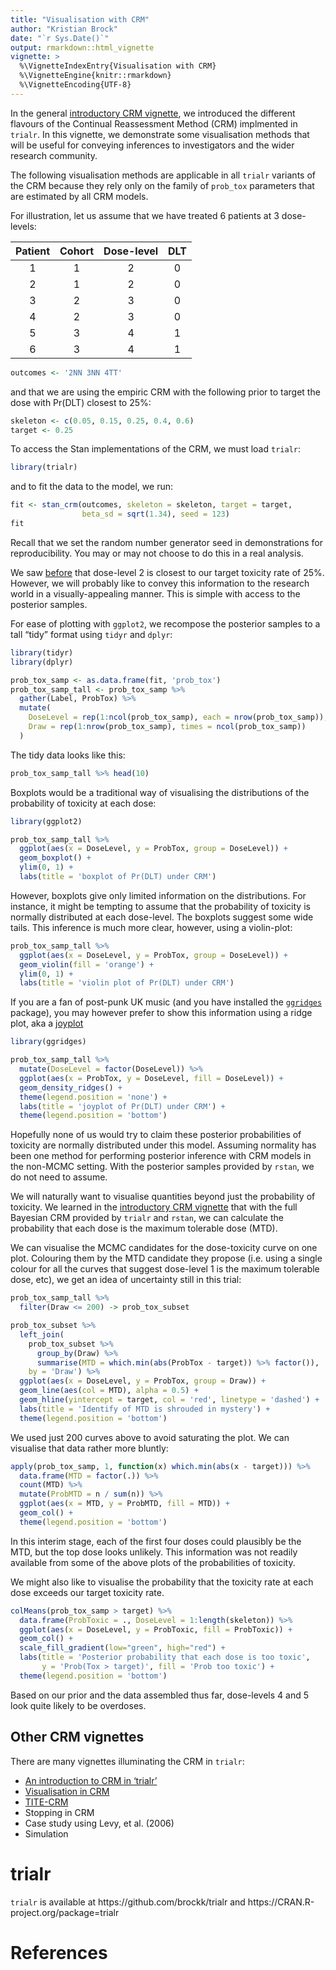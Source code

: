 ```yaml
---
title: "Visualisation with CRM"
author: "Kristian Brock"
date: "`r Sys.Date()`"
output: rmarkdown::html_vignette
vignette: >
  %\VignetteIndexEntry{Visualisation with CRM}
  %\VignetteEngine{knitr::rmarkdown}
  %\VignetteEncoding{UTF-8}
---
```


In the general [introductory CRM vignette](CRM.html), we introduced the different flavours of the Continual Reassessment Method (CRM) implmented in `trialr`.
In this vignette, we demonstrate some visualisation methods that will be useful for conveying inferences to investigators and the wider research community.

The following visualisation methods are applicable in all `trialr` variants of the CRM because they rely only on the family of `prob_tox` parameters that are estimated by all CRM models.

For illustration, let us assume that we have treated 6 patients at 3 dose-levels:

| Patient | Cohort | Dose-level | DLT |
|:-------:|:------:|:----------:|:---:|
|    1    |   1    |      2     |  0  |
|    2    |   1    |      2     |  0  |
|    3    |   2    |      3     |  0  |
|    4    |   2    |      3     |  0  |
|    5    |   3    |      4     |  1  |
|    6    |   3    |      4     |  1  |

```r
outcomes <- '2NN 3NN 4TT'
```

and that we are using the empiric CRM with the following prior to target the dose with Pr(DLT) closest to 25%:

```r
skeleton <- c(0.05, 0.15, 0.25, 0.4, 0.6)
target <- 0.25
```

To access the Stan implementations of the CRM, we must load `trialr`:
```r
library(trialr)
```

and to fit the data to the model, we run:
```r
fit <- stan_crm(outcomes, skeleton = skeleton, target = target, 
                beta_sd = sqrt(1.34), seed = 123)
fit
```

Recall that we set the random number generator seed in demonstrations for reproducibility.
You may or may not choose to do this in a real analysis.

We saw [before](CRM.html) that dose-level 2 is closest to our target toxicity rate of 25%.
However, we will probably like to convey this information to the research world in a visually-appealing manner.
This is simple with access to the posterior samples.

For ease of plotting with `ggplot2`, we recompose the posterior samples to a tall "tidy" format using `tidyr` and `dplyr`:

```r
library(tidyr)
library(dplyr)

prob_tox_samp <- as.data.frame(fit, 'prob_tox')
prob_tox_samp_tall <- prob_tox_samp %>%
  gather(Label, ProbTox) %>%
  mutate(
    DoseLevel = rep(1:ncol(prob_tox_samp), each = nrow(prob_tox_samp)),
    Draw = rep(1:nrow(prob_tox_samp), times = ncol(prob_tox_samp))
  )
```

The tidy data looks like this:

```r
prob_tox_samp_tall %>% head(10)
```

Boxplots would be a traditional way of visualising the distributions of the probability of toxicity at each dose:

```r
library(ggplot2)

prob_tox_samp_tall %>% 
  ggplot(aes(x = DoseLevel, y = ProbTox, group = DoseLevel)) +
  geom_boxplot() + 
  ylim(0, 1) + 
  labs(title = 'boxplot of Pr(DLT) under CRM')
```

However, boxplots give only limited information on the distributions.
For instance, it might be tempting to assume that the probability of toxicity is normally distributed at each dose-level.
The boxplots suggest some wide tails.
This inference is much more clear, however, using a violin-plot:

```r
prob_tox_samp_tall %>% 
  ggplot(aes(x = DoseLevel, y = ProbTox, group = DoseLevel)) +
  geom_violin(fill = 'orange') + 
  ylim(0, 1) + 
  labs(title = 'violin plot of Pr(DLT) under CRM')
```

If you are a fan of post-punk UK music (and you have installed the [`ggridges`](https://CRAN.R-project.org/package=ggridges) package), you may however prefer to show this information using a ridge plot, aka a [joyplot](https://en.wikipedia.org/wiki/Unknown_Pleasures)

```r
library(ggridges)

prob_tox_samp_tall %>% 
  mutate(DoseLevel = factor(DoseLevel)) %>% 
  ggplot(aes(x = ProbTox, y = DoseLevel, fill = DoseLevel)) +
  geom_density_ridges() + 
  theme(legend.position = 'none') +
  labs(title = 'joyplot of Pr(DLT) under CRM') + 
  theme(legend.position = 'bottom')
```

Hopefully none of us would try to claim these posterior probabilities of toxicity are normally distributed under this model.
Assuming normality has been one method for performing posterior inference with CRM models in the non-MCMC setting.
With the posterior samples provided by `rstan`, we do not need to assume.

We will naturally want to visualise quantities beyond just the probability of toxicity.
We learned in the [introductory CRM vignette](CRM.html) that with the full Bayesian CRM provided by `trialr` and `rstan`, we can calculate the probability that each dose is the maximum tolerable dose (MTD).

We can visualise the MCMC candidates for the dose-toxicity curve on one plot.
Colouring them by the MTD candidate they propose (i.e. using a single colour for all the curves that suggest dose-level 1 is the maximum tolerable dose, etc), we get an idea of uncertainty still in this trial:

```r
prob_tox_samp_tall %>% 
  filter(Draw <= 200) -> prob_tox_subset

prob_tox_subset %>% 
  left_join(
    prob_tox_subset %>% 
      group_by(Draw) %>% 
      summarise(MTD = which.min(abs(ProbTox - target)) %>% factor()),
    by = 'Draw') %>% 
  ggplot(aes(x = DoseLevel, y = ProbTox, group = Draw)) +
  geom_line(aes(col = MTD), alpha = 0.5) + 
  geom_hline(yintercept = target, col = 'red', linetype = 'dashed') + 
  labs(title = 'Identify of MTD is shrouded in mystery') +
  theme(legend.position = 'bottom')
```

We used just 200 curves above to avoid saturating the plot.
We can visualise that data rather more bluntly:

```r
apply(prob_tox_samp, 1, function(x) which.min(abs(x - target))) %>% 
  data.frame(MTD = factor(.)) %>% 
  count(MTD) %>% 
  mutate(ProbMTD = n / sum(n)) %>% 
  ggplot(aes(x = MTD, y = ProbMTD, fill = MTD)) + 
  geom_col() +
  theme(legend.position = 'bottom')
```

In this interim stage, each of the first four doses could plausibly be the MTD, but the top dose looks unlikely.
This information was not readily available from some of the above plots of the probabilities of toxicity.

We might also like to visualise the probability that the toxicity rate at each dose exceeds our target toxicity rate.

```r
colMeans(prob_tox_samp > target) %>% 
  data.frame(ProbToxic = ., DoseLevel = 1:length(skeleton)) %>%
  ggplot(aes(x = DoseLevel, y = ProbToxic, fill = ProbToxic)) + 
  geom_col() + 
  scale_fill_gradient(low="green", high="red") + 
  labs(title = 'Posterior probability that each dose is too toxic',
       y = 'Prob(Tox > target)', fill = 'Prob too toxic') +
  theme(legend.position = 'bottom')
```

Based on our prior and the data assembled thus far, dose-levels 4 and 5 look quite likely to be overdoses.

## Other CRM vignettes
There are many vignettes illuminating the CRM in `trialr`:

- [An introduction to CRM in 'trialr'](CRM.html)
- [Visualisation in CRM](CRM-visualisation.html)
- [TITE-CRM](TITE-CRM.html)
- Stopping in CRM
- Case study using Levy, et al. (2006)
- Simulation


# trialr
`trialr` is available at https://github.com/brockk/trialr and https://CRAN.R-project.org/package=trialr 


# References
